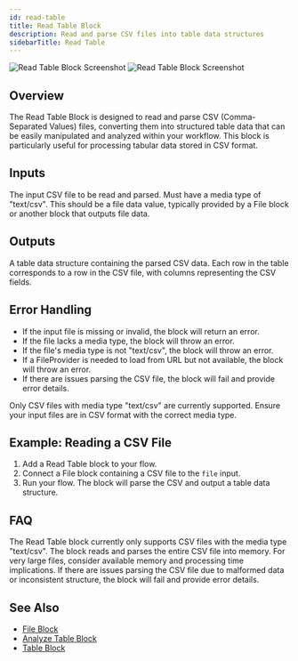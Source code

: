 ```yaml
---
id: read-table
title: Read Table Block
description: Read and parse CSV files into table data structures
sidebarTitle: Read Table
---
```


<Frame>
  <img src="/block-reference/assets/read_table_light.png" alt="Read Table Block Screenshot" className="block dark:hidden" />
  <img src="/block-reference/assets/read_table_dark.png" alt="Read Table Block Screenshot" className="hidden dark:block" />
</Frame>

## Overview
The Read Table Block is designed to read and parse CSV (Comma-Separated Values) files, converting them into structured table data that can be easily manipulated and analyzed within your workflow. This block is particularly useful for processing tabular data stored in CSV format.

## Inputs

<ParamField path="file" type="file" required>
  The input CSV file to be read and parsed. Must have a media type of "text/csv". This should be a file data value, typically provided by a File block or another block that outputs file data.
</ParamField>

## Outputs

<ResponseField name="output" type="table">
  A table data structure containing the parsed CSV data. Each row in the table corresponds to a row in the CSV file, with columns representing the CSV fields.
</ResponseField>

## Error Handling

- If the input file is missing or invalid, the block will return an error.
- If the file lacks a media type, the block will throw an error.
- If the file's media type is not "text/csv", the block will throw an error.
- If a FileProvider is needed to load from URL but not available, the block will throw an error.
- If there are issues parsing the CSV file, the block will fail and provide error details.

<Warning>
  Only CSV files with media type "text/csv" are currently supported. Ensure your input files are in CSV format with the correct media type.
</Warning>

## Example: Reading a CSV File

1. Add a Read Table block to your flow.
2. Connect a File block containing a CSV file to the `file` input.
3. Run your flow. The block will parse the CSV and output a table data structure.


## FAQ

<AccordionGroup>
  <Accordion title="What file types are supported?">
    The Read Table block currently only supports CSV files with the media type "text/csv".
  </Accordion>

  <Accordion title="How does the block handle large CSV files?">
    The block reads and parses the entire CSV file into memory. For very large files, consider available memory and processing time implications.
  </Accordion>

  <Accordion title="What happens if the CSV file is malformed?">
    If there are issues parsing the CSV file due to malformed data or inconsistent structure, the block will fail and provide error details.
  </Accordion>
</AccordionGroup>

## See Also

- [File Block](/block-reference/data/file)
- [Analyze Table Block](/block-reference/ai/analyze-table)
- [Table Block](/block-reference/data/table)
